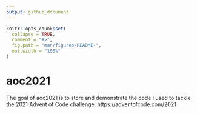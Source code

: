 ```yaml
---
output: github_document
---
```


<!-- README.md is generated from README.Rmd. Please edit that file -->

```r
knitr::opts_chunk$set(
  collapse = TRUE,
  comment = "#>",
  fig.path = "man/figures/README-",
  out.width = "100%"
)
```

# aoc2021

<!-- badges: start -->
<!-- badges: end -->

The goal of aoc2021 is to store and demonstrate the code I used to tackle the 2021 Advent of Code challenge: https://adventofcode.com/2021

